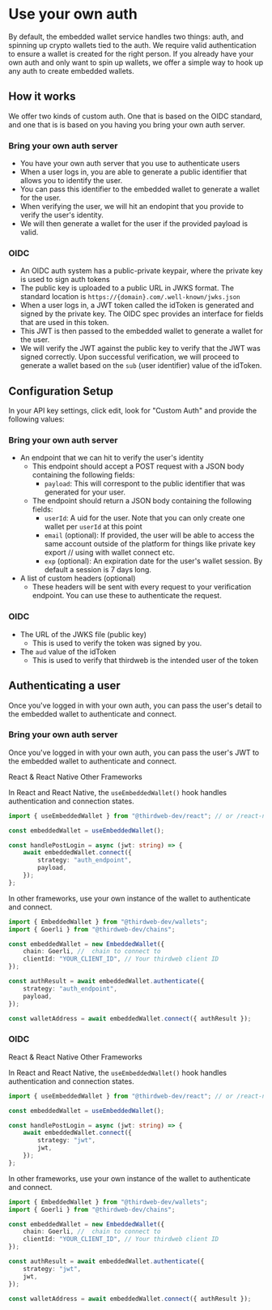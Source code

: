 
# Use your own auth

By default, the embedded wallet service handles two things: auth, and spinning up crypto wallets tied to the auth. We require
valid authentication to ensure a wallet is created for the right person.
If you already have your own auth and only want to spin up wallets, we offer a simple way to hook up any auth to create embedded wallets.

## How it works

We offer two kinds of custom auth. One that is based on the OIDC standard, and one that is is based on you having you bring your own auth server.

### Bring your own auth server

- You have your own auth server that you use to authenticate users
- When a user logs in, you are able to generate a public identifier that allows you to identify the user.
- You can pass this identifier to the embedded wallet to generate a wallet for the user.
- When verifying the user, we will hit an endopint that you provide to verify the user's identity.
- We will then generate a wallet for the user if the provided payload is valid.

### OIDC

- An OIDC auth system has a public-private keypair, where the private key is used to sign auth tokens
- The public key is uploaded to a public URL in JWKS format. The standard location is `https://{domain}.com/.well-known/jwks.json`
- When a user logs in, a JWT token called the idToken is generated and signed by the private key. The OIDC spec provides an interface for fields that are used in this token.
- This JWT is then passed to the embedded wallet to generate a wallet for the user.
- We will verify the JWT against the public key to verify that the JWT was signed correctly. Upon successful verification, we will proceed to generate a wallet based on the `sub` (user identifier) value of the idToken.

## Configuration Setup

In your API key settings, click edit, look for "Custom Auth" and provide the following values:

### Bring your own auth server

- An endpoint that we can hit to verify the user's identity
  - This endpoint should accept a POST request with a JSON body containing the following fields:
    - `payload`: This will correspont to the public identifier that was generated for your user.
  - The endpoint should return a JSON body containing the following fields:
    - `userId`: A uid for the user. Note that you can only create one wallet per `userId` at this point
    - `email` (optional): If provided, the user will be able to access the same account outside of the platform for things like private key export // using with wallet connect etc.
    - `exp` (optional): An expiration date for the user's wallet session. By default a session is 7 days long.
- A list of custom headers (optional)
  - These headers will be sent with every request to your verification endpoint. You can use these to authenticate the request.

### OIDC

- The URL of the JWKS file (public key)
  - This is used to verify the token was signed by you.
- The `aud` value of the idToken
  - This is used to verify that thirdweb is the intended user of the token

## Authenticating a user

Once you've logged in with your own auth, you can pass the user's detail to the embedded wallet to authenticate and connect.

### Bring your own auth server

Once you've logged in with your own auth, you can pass the user's JWT to the embedded wallet to authenticate and connect.

<Tabs defaultValue="react">
<TabsList>
	<TabsTrigger value="react">React & React Native</TabsTrigger>
	<TabsTrigger value="typescript">Other Frameworks</TabsTrigger>
</TabsList>

<TabsContent value="react">

In React and React Native, the `useEmbeddedWallet()` hook handles authentication and connection states.

```typescript
import { useEmbeddedWallet } from "@thirdweb-dev/react"; // or /react-native

const embeddedWallet = useEmbeddedWallet();

const handlePostLogin = async (jwt: string) => {
	await embeddedWallet.connect({
		strategy: "auth_endpoint",
		payload,
	});
};
```

</TabsContent>

<TabsContent value="typescript">

In other frameworks, use your own instance of the wallet to authenticate and connect.

```typescript
import { EmbeddedWallet } from "@thirdweb-dev/wallets";
import { Goerli } from "@thirdweb-dev/chains";

const embeddedWallet = new EmbeddedWallet({
	chain: Goerli, //  chain to connect to
	clientId: "YOUR_CLIENT_ID", // Your thirdweb client ID
});

const authResult = await embeddedWallet.authenticate({
	strategy: "auth_endpoint",
	payload,
});

const walletAddress = await embeddedWallet.connect({ authResult });
```

</TabsContent>
</Tabs>

### OIDC

<Tabs defaultValue="react">
<TabsList>
	<TabsTrigger value="react">React & React Native</TabsTrigger>
	<TabsTrigger value="typescript">Other Frameworks</TabsTrigger>
</TabsList>

<TabsContent value="react">

In React and React Native, the `useEmbeddedWallet()` hook handles authentication and connection states.

```typescript
import { useEmbeddedWallet } from "@thirdweb-dev/react"; // or /react-native

const embeddedWallet = useEmbeddedWallet();

const handlePostLogin = async (jwt: string) => {
	await embeddedWallet.connect({
		strategy: "jwt",
		jwt,
	});
};
```

</TabsContent>

<TabsContent value="typescript">

In other frameworks, use your own instance of the wallet to authenticate and connect.

```typescript
import { EmbeddedWallet } from "@thirdweb-dev/wallets";
import { Goerli } from "@thirdweb-dev/chains";

const embeddedWallet = new EmbeddedWallet({
	chain: Goerli, //  chain to connect to
	clientId: "YOUR_CLIENT_ID", // Your thirdweb client ID
});

const authResult = await embeddedWallet.authenticate({
	strategy: "jwt",
	jwt,
});

const walletAddress = await embeddedWallet.connect({ authResult });
```

</TabsContent>
</Tabs>
